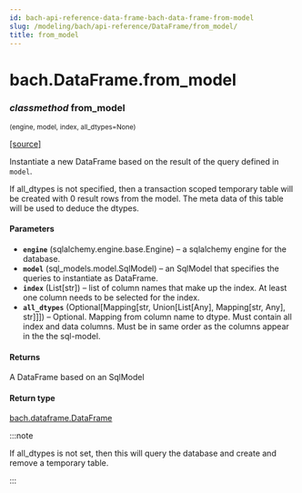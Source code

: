 ```yaml
---
id: bach-api-reference-data-frame-bach-data-frame-from-model
slug: /modeling/bach/api-reference/DataFrame/from_model/
title: from_model
---
```


# bach.DataFrame.from_model

<div className="method">

### <span className="type-annotation"><em>classmethod</em></span> <span className="name">from_model</span>

<small className="parameter-list">(<span className="parameter" id="engine">engine</span>, <span className="parameter" id="model">model</span>, <span className="parameter" id="index">index</span>, <span className="parameter" id="all_dtypes">all_dtypes=None</span>)</small>


&#8203;<span className="view-source">[[source]](https://github.com/objectiv/objectiv-analytics/blob/mainon3.8/site-packages/bach/dataframe.py)</span>

<div className="content">

Instantiate a new DataFrame based on the result of the query defined in `model`.

If all_dtypes is not specified, then a transaction scoped temporary table will be created with
0 result rows from the model. The meta data of this table will be used to deduce the dtypes.


#### Parameters

* **`engine`** (sqlalchemy.engine.base.Engine) – a sqlalchemy engine for the database.
* **`model`** (sql_models.model.SqlModel) – an SqlModel that specifies the queries to instantiate as DataFrame.
* **`index`** (List[str]) – list of column names that make up the index. At least one column needs to be
selected for the index.
* **`all_dtypes`** (Optional[Mapping[str, Union[List[Any], Mapping[str, Any], str]]]) – Optional. Mapping from column name to dtype.
Must contain all index and data columns.
Must be in same order as the columns appear in the the sql-model.



#### Returns

A DataFrame based on an SqlModel



#### Return type

[bach.dataframe.DataFrame](/modeling/bach/api-reference/DataFrame/bach.DataFrame.mdx)


:::note

If all_dtypes is not set, then this will query the database and create and remove a temporary
table.


:::


</div>


</div>
